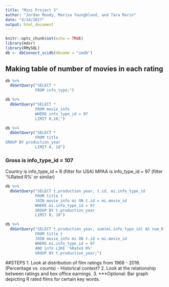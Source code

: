 ```yaml
---
title: "Mini Project 3"
author: "Jordan Moody, Marisa Youngblood, and Tara Marin"
date: "4/14/2017"
output: html_document
---
```


```r
knitr::opts_chunk$set(echo = TRUE)
library(mdsr)
library(RMySQL)
db <- dbConnect_scidb(dbname = "imdb")
```

## Making table of number of movies in each rating
```r
db %>%
  dbGetQuery("SELECT *
             FROM info_type;")
```
```r
db %>%
  dbGetQuery("SELECT *
             FROM movie_info
             WHERE info_type_id = 97
             LIMIT 0,10;")
```
```r
db %>%
  dbGetQuery("SELECT *
             FROM title
GROUP BY production_year
             LIMIT 0, 10")
```
### Gross is info_type_id = 107
Country is info_type_id = 8 (filter for USA)
MPAA is info_type_id = 97 (filter '%Rated R%' or similar)
```r
db %>%
  dbGetQuery("SELECT t.production_year, t.id, mi.info_type_id
             FROM title t
             JOIN movie_info mi ON t.id = mi.movie_id
             WHERE mi.info_type_id = 97
             GROUP BY t.production_year
             LIMIT 0, 10")
```
```r
db %>%
  dbGetQuery("SELECT t.production_year, sum(mi.info_type_id) AS num_R
             FROM title t
             JOIN movie_info mi ON t.id = mi.movie_id
             WHERE mi.info_type_id = 97
             AND info LIKE '%Rated R%'
             GROUP BY t.production_year;")
```
##STEPS
1. Look at distribution of film ratings from 1968 - 2016. (Percentage vs. counts)
- Historical context?
2. Look at the relationship between ratings and box office earnings.
3. ***Optional: Bar graph depicting R rated films for certain key words. 